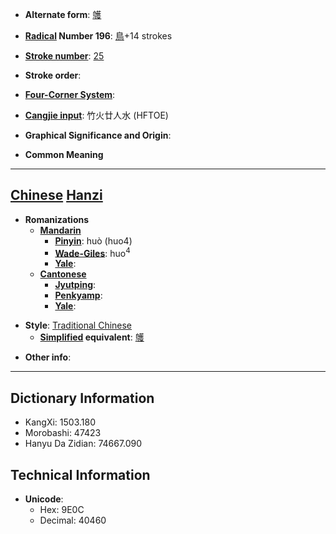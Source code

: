 * '''Alternate form''': [[鹱]]

* '''[[Wiktionary:Chinese radical index| Radical]] Number 196''': [[Wiktionary:Chinese radical index 鳥|鳥]]+14 strokes

* '''[[Wiktionary:Chinese total strokes index|Stroke number]]''': [[Wiktionary:Chinese total strokes index 25|25]]

* '''Stroke order''': 

* '''[[Wiktionary:Chinese four corner index|Four-Corner System]]''': 

* '''[[Wiktionary:Chinese Cangjie index|Cangjie input]]''': 竹火廿人水 (HFTOE)

* '''Graphical Significance and Origin''': 

* '''Common Meaning'''

----

== [[Chinese]] [[Hanzi]] ==

* '''Romanizations'''
** '''[[Mandarin]]'''
*** '''[[Pinyin]]''': huò (huo4)
*** '''[[Wade-Giles]]''': huo<sup>4</sup>
*** '''[[Yale]]''': 
** '''[[Cantonese]]'''
*** '''[[Jyutping]]''':
*** '''[[Penkyamp]]''': 
*** '''[[Yale]]''': 

* '''Style''': [[Traditional Chinese]] 
** '''[[Simplified Chinese|Simplified]] equivalent''': [[鹱]]

* '''Other info''': 

----

== Dictionary Information ==

* KangXi: 1503.180
* Morobashi: 47423
* Hanyu Da Zidian: 74667.090

== Technical Information ==

* '''Unicode''':
** Hex: 9E0C
** Decimal: 40460